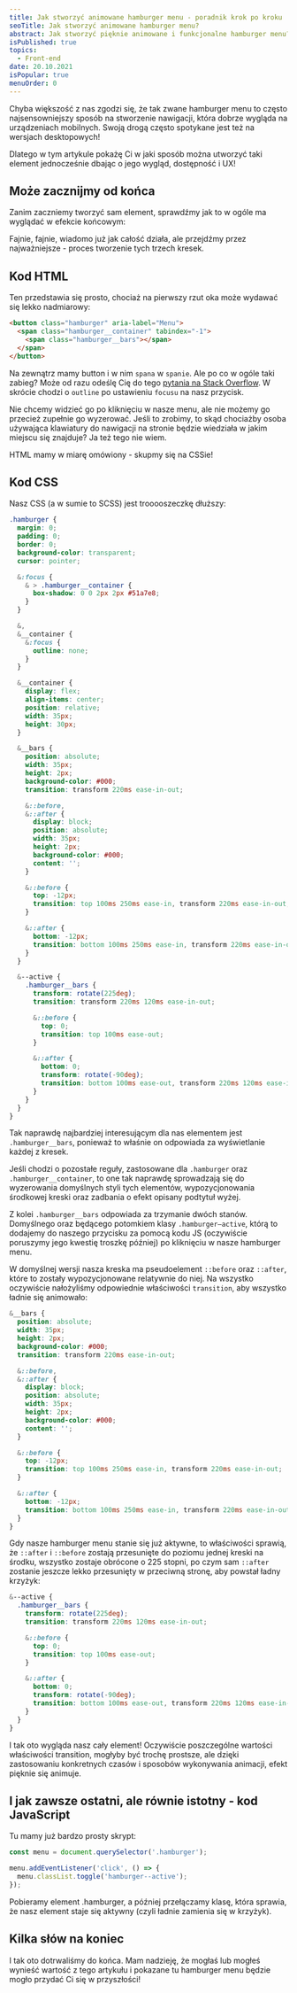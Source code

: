 ```yaml
---
title: Jak stworzyć animowane hamburger menu - poradnik krok po kroku
seoTitle: Jak stworzyć animowane hamburger menu?
abstract: Jak stworzyć pięknie animowane i funkcjonalne hamburger menu? Z tego tekstu dowiesz się, jak zrobić to na własnej stronie internetowej! 🚀
isPublished: true
topics:
  - Front-end
date: 20.10.2021
isPopular: true
menuOrder: 0
---
```


Chyba większość z nas zgodzi się, że tak zwane hamburger menu to często najsensowniejszy sposób na stworzenie nawigacji, która dobrze wygląda na urządzeniach mobilnych. Swoją drogą często spotykane jest też na wersjach desktopowych!

Dlatego w tym artykule pokażę Ci w jaki sposób można utworzyć taki element jednocześnie dbając o jego wygląd, dostępność i UX!

## Może zacznijmy od końca

Zanim zaczniemy tworzyć sam element, sprawdźmy jak to w ogóle ma wyglądać w efekcie końcowym:


<CodePenIframe id="xaZRjd" title="Hamburger menu" />

Fajnie, fajnie, wiadomo już jak całość działa, ale przejdźmy przez najważniejsze - proces tworzenie tych
trzech kresek.

## Kod HTML

Ten przedstawia się prosto, chociaż na pierwszy rzut oka może wydawać się lekko nadmiarowy:

```html
<button class="hamburger" aria-label="Menu">
  <span class="hamburger__container" tabindex="-1">
    <span class="hamburger__bars"></span>
  </span>
</button>
```

Na zewnątrz mamy button i w nim `spana` w `spanie`. Ale po co w ogóle taki zabieg? Może od razu odeślę Cię do tego [pytania na Stack Overflow](https://stackoverflow.com/questions/31402576/enable-focus-only-on-keyboard-use-or-tab-press). W skrócie chodzi o `outline` po ustawieniu `focusu` na nasz przycisk.

Nie chcemy widzieć go po kliknięciu w nasze menu, ale nie możemy go przecież zupełnie go wyzerować. Jeśli to zrobimy, to skąd chociażby osoba używająca klawiatury do nawigacji na stronie będzie wiedziała w jakim miejscu się znajduje? Ja też tego nie wiem.

HTML mamy w miarę omówiony - skupmy się na CSSie!

## Kod CSS

Nasz CSS (a w sumie to SCSS) jest trooooszeczkę dłuższy:

```scss
.hamburger {
  margin: 0;
  padding: 0;
  border: 0;
  background-color: transparent;
  cursor: pointer;

  &:focus {
    & > .hamburger__container {
      box-shadow: 0 0 2px 2px #51a7e8;
    }
  }

  &,
  &__container {
    &:focus {
      outline: none;
    }
  }

  &__container {
    display: flex;
    align-items: center;
    position: relative;
    width: 35px;
    height: 30px;
  }

  &__bars {
    position: absolute;
    width: 35px;
    height: 2px;
    background-color: #000;
    transition: transform 220ms ease-in-out;

    &::before,
    &::after {
      display: block;
      position: absolute;
      width: 35px;
      height: 2px;
      background-color: #000;
      content: '';
    }

    &::before {
      top: -12px;
      transition: top 100ms 250ms ease-in, transform 220ms ease-in-out;
    }

    &::after {
      bottom: -12px;
      transition: bottom 100ms 250ms ease-in, transform 220ms ease-in-out;
    }
  }

  &--active {
    .hamburger__bars {
      transform: rotate(225deg);
      transition: transform 220ms 120ms ease-in-out;

      &::before {
        top: 0;
        transition: top 100ms ease-out;
      }

      &::after {
        bottom: 0;
        transform: rotate(-90deg);
        transition: bottom 100ms ease-out, transform 220ms 120ms ease-in-out;
      }
    }
  }
}
```

Tak naprawdę najbardziej interesującym dla nas elementem jest `.hamburger__bars`, ponieważ to właśnie on odpowiada za wyświetlanie każdej z kresek.

Jeśli chodzi o pozostałe reguły, zastosowane dla `.hamburger` oraz `.hamburger__container`, to one tak naprawdę sprowadzają się do wyzerowania domyślnych styli tych elementów, wypozycjonowania środkowej kreski oraz zadbania o efekt opisany podtytuł wyżej.

Z kolei `.hamburger__bars` odpowiada za trzymanie dwóch stanów. Domyślnego oraz będącego potomkiem klasy `.hamburger—active`, którą to dodajemy do naszego przycisku za pomocą kodu JS (oczywiście poruszymy jego kwestię troszkę później) po kliknięciu w nasze hamburger menu.

W domyślnej wersji nasza kreska ma pseudoelement `::before` oraz `::after`, które to zostały wypozycjonowane relatywnie do niej. Na wszystko oczywiście nałożyliśmy odpowiednie właściwości `transition`, aby wszystko ładnie się animowało:

```scss
&__bars {
  position: absolute;
  width: 35px;
  height: 2px;
  background-color: #000;
  transition: transform 220ms ease-in-out;

  &::before,
  &::after {
    display: block;
    position: absolute;
    width: 35px;
    height: 2px;
    background-color: #000;
    content: '';
  }

  &::before {
    top: -12px;
    transition: top 100ms 250ms ease-in, transform 220ms ease-in-out;
  }

  &::after {
    bottom: -12px;
    transition: bottom 100ms 250ms ease-in, transform 220ms ease-in-out;
  }
}
```

Gdy nasze hamburger menu stanie się już aktywne, to właściwości sprawią, że `::after` i `::before` zostają przesunięte do poziomu jednej kreski na środku, wszystko zostaje obrócone o 225 stopni, po czym sam `::after` zostanie jeszcze lekko przesunięty w przeciwną stronę, aby powstał ładny krzyżyk:

```scss
&--active {
  .hamburger__bars {
    transform: rotate(225deg);
    transition: transform 220ms 120ms ease-in-out;

    &::before {
      top: 0;
      transition: top 100ms ease-out;
    }

    &::after {
      bottom: 0;
      transform: rotate(-90deg);
      transition: bottom 100ms ease-out, transform 220ms 120ms ease-in-out;
    }
  }
}
```

I tak oto wygląda nasz cały element! Oczywiście poszczególne wartości właściwości transition, mogłyby być trochę prostsze, ale dzięki zastosowaniu konkretnych czasów i sposobów wykonywania animacji, efekt pięknie się animuje.

## I jak zawsze ostatni, ale równie istotny - kod JavaScript

Tu mamy już bardzo prosty skrypt:

```js
const menu = document.querySelector('.hamburger');

menu.addEventListener('click', () => {
  menu.classList.toggle('hamburger--active');
});
```

Pobieramy element .hamburger, a później przełączamy klasę, która sprawia, że nasz element staje się aktywny (czyli ładnie zamienia się w krzyżyk).

## Kilka słów na koniec

I tak oto dotrwaliśmy do końca. Mam nadzieję, że mogłaś lub mogłeś wynieść wartość z tego artykułu i pokazane tu hamburger menu będzie mogło przydać Ci się w przyszłości!
